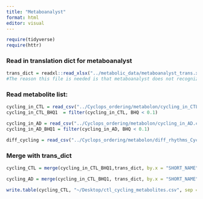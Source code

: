 ```yaml
---
title: "Metaboanalyst"
format: html
editor: visual
---
```


```r
require(tidyverse)
require(httr)
```

### Read in translation dict for metaboanalyst

```r
trans_dict = readxl::read_xlsx("../metabolic_data/metaboanalyst_trans.xlsx")
#The reason this file is needed is that metaboanalyst does not recognize all of the compound names provided by metabolon. This file was generated in the following way: I took metabolon_data_key HMDB ID's and converted them to compound IDs with MetaboAnalyst. But not all of the compoounds had HMDB IDs. Of these, I converted the pubChem IDs given in the metabolon_data_key to compound names in metaboAnalyst. 
```

### Read metabolite list:

```r
cycling_in_CTL = read_csv("../Cyclops_ordering/metabolon/cycling_in_CTL.csv", show_col_types = F)
cycling_in_CTL_BHQ1  = filter(cycling_in_CTL, BHQ < 0.1)

cycling_in_AD = read_csv("../Cyclops_ordering/metabolon/cycling_in_AD.csv",show_col_types = F)
cycling_in_AD_BHQ1 = filter(cycling_in_AD, BHQ < 0.1)

diff_cycling = read_csv("../Cyclops_ordering/metabolon/diff_rhythms_CyclingBHQ1.csv", show_col_types = F)
```

### Merge with trans_dict

```r
cycling_CTL = merge(cycling_in_CTL_BHQ1,trans_dict, by.x = "SHORT_NAME", by.y = "SHORT_NAME_Metabolon", suffixes = "_metaboAnalyst")

cycling_AD = merge(cycling_in_CTL_BHQ1, trans_dict, by.x = "SHORT_NAME", by.y = "SHORT_NAME_Metabolon", suffixes = "_metaboAnalyst")

write.table(cycling_CTL, "~/Desktop/ctl_cycling_metabolites.csv", sep = ',', row.names = F)
```

```         
```
